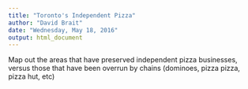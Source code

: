 ```yaml
---
title: "Toronto's Independent Pizza"
author: "David Brait"
date: "Wednesday, May 18, 2016"
output: html_document
---
```


Map out the areas that have preserved independent pizza businesses, versus those that have been overrun by chains (dominoes, pizza pizza, pizza hut, etc)